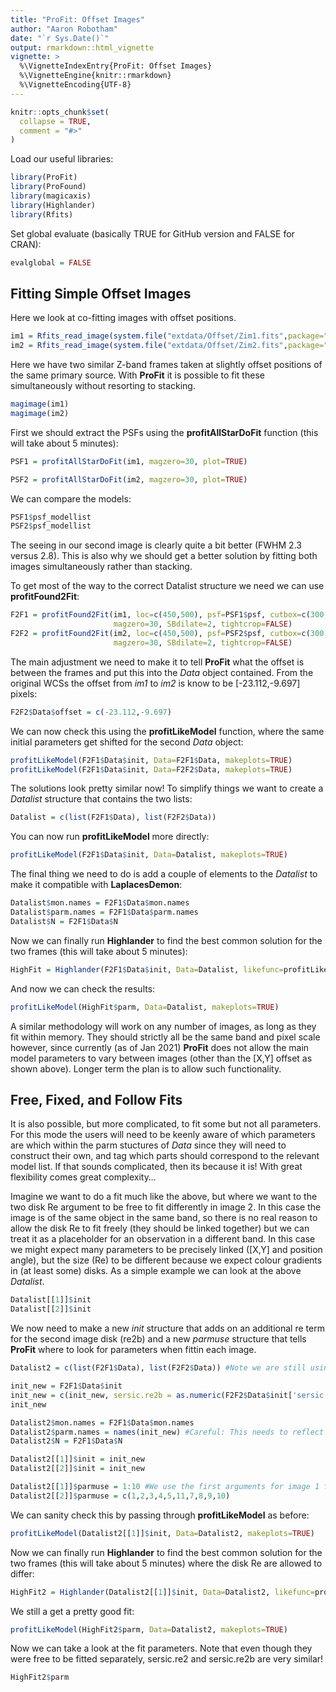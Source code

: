 ```yaml
---
title: "ProFit: Offset Images"
author: "Aaron Robotham"
date: "`r Sys.Date()`"
output: rmarkdown::html_vignette
vignette: >
  %\VignetteIndexEntry{ProFit: Offset Images}
  %\VignetteEngine{knitr::rmarkdown}
  %\VignetteEncoding{UTF-8}
---
```


```r
knitr::opts_chunk$set(
  collapse = TRUE,
  comment = "#>"
)
```

Load our useful libraries:

```r
library(ProFit)
library(ProFound)
library(magicaxis)
library(Highlander)
library(Rfits)
```

Set global evaluate (basically TRUE for GitHub version and FALSE for CRAN):

```r
evalglobal = FALSE
```

## Fitting Simple Offset Images

Here we look at co-fitting images with offset positions.

```r
im1 = Rfits_read_image(system.file("extdata/Offset/Zim1.fits",package="ProFit"), ext=2)$imDat
im2 = Rfits_read_image(system.file("extdata/Offset/Zim2.fits",package="ProFit"), ext=2)$imDat
```

Here we have two similar Z-band frames taken at slightly offset positions of the same primary source. With **ProFit** it is possible to fit these simultaneously without resorting to stacking.

```r
magimage(im1)
magimage(im2)
```

First we should extract the PSFs using the **profitAllStarDoFit** function (this will take about 5 minutes):

```r
PSF1 = profitAllStarDoFit(im1, magzero=30, plot=TRUE)
```

```r
PSF2 = profitAllStarDoFit(im2, magzero=30, plot=TRUE)
```

We can compare the models:

```r
PSF1$psf_modellist
PSF2$psf_modellist
```

The seeing in our second image is clearly quite a bit better (FWHM 2.3 versus 2.8). This is also why we should get a better solution by fitting both images simultaneously rather than stacking.

To get most of the way to the correct Datalist structure we need we can use **profitFound2Fit**:

```r
F2F1 = profitFound2Fit(im1, loc=c(450,500), psf=PSF1$psf, cutbox=c(300,300), Ncomp=2,
                       magzero=30, SBdilate=2, tightcrop=FALSE)
F2F2 = profitFound2Fit(im2, loc=c(450,500), psf=PSF2$psf, cutbox=c(300,300), Ncomp=2,
                       magzero=30, SBdilate=2, tightcrop=FALSE)
```

The main adjustment we need to make it to tell **ProFit** what the offset is between the frames and put this into the *Data* object contained. From the original WCSs the offset from *im1* to *im2* is know to be [-23.112,-9.697] pixels:

```r
F2F2$Data$offset = c(-23.112,-9.697)
```

We can now check this using the **profitLikeModel** function, where the same initial parameters get shifted for the second *Data* object:

```r
profitLikeModel(F2F1$Data$init, Data=F2F1$Data, makeplots=TRUE)
profitLikeModel(F2F1$Data$init, Data=F2F2$Data, makeplots=TRUE)
```
The solutions look pretty similar now! To simplify things we want to create a *Datalist* structure that contains the two lists:

```r
Datalist = c(list(F2F1$Data), list(F2F2$Data))
```

You can now run **profitLikeModel** more directly:

```r
profitLikeModel(F2F1$Data$init, Data=Datalist, makeplots=TRUE)
```
The final thing we need to do is add a couple of elements to the *Datalist* to make it compatible with **LaplacesDemon**:

```r
Datalist$mon.names = F2F1$Data$mon.names
Datalist$parm.names = F2F1$Data$parm.names
Datalist$N = F2F1$Data$N
```

Now we can finally run **Highlander** to find the best common solution for the two frames (this will take about 5 minutes):

```r
HighFit = Highlander(F2F1$Data$init, Data=Datalist, likefunc=profitLikeModel, ablim=0.5)
```

And now we can check the results:

```r
profitLikeModel(HighFit$parm, Data=Datalist, makeplots=TRUE)
```

A similar methodology will work on any number of images, as long as they fit within memory. They should strictly all be the same band and pixel scale however, since currently (as of Jan 2021) **ProFit** does not allow the main model parameters to vary between images (other than the [X,Y] offset as shown above). Longer term the plan is to allow such functionality.

## Free, Fixed, and Follow Fits

It is also possible, but more complicated, to fit some but not all parameters. For this mode the users will need to be keenly aware of which parameters are which within the parm stuctures of *Data* since they will need to construct their own, and tag which parts should correspond to the relevant model list. If that sounds complicated, then its because it is! With great flexibility comes great complexity...

Imagine we want to do a fit much like the above, but where we want to the two disk Re argument to be free to fit differently in image 2. In this case the image is of the same object in the same band, so there is no real reason to allow the disk Re to fit freely (they should be linked together) but we can treat it as a placeholder for an observation in a different band. In this case we might expect many parameters to be precisely linked ([X,Y] and position angle), but the size (Re) to be different because we expect colour gradients in (at least some) disks. As a simple example we can look at the above *Datalist*.

```r
Datalist[[1]]$init
Datalist[[2]]$init
```

We now need to make a new *init* structure that adds on an additional re term for the second image disk (re2b) and a new *parmuse* structure that tells **ProFit** where to look for parameters when fittin each image.

```r
Datalist2 = c(list(F2F1$Data), list(F2F2$Data)) #Note we are still using the offset added to F2F2$Data

init_new = F2F1$Data$init
init_new = c(init_new, sersic.re2b = as.numeric(F2F2$Data$init['sersic.re2']))
init_new

Datalist2$mon.names = F2F1$Data$mon.names
Datalist2$parm.names = names(init_new) #Careful: This needs to reflect the new longer parm init.
Datalist2$N = F2F1$Data$N

Datalist2[[1]]$init = init_new
Datalist2[[2]]$init = init_new

Datalist2[[1]]$parmuse = 1:10 #We use the first arguments for image 1 fitting
Datalist2[[2]]$parmuse = c(1,2,3,4,5,11,7,8,9,10)
```

We can sanity check this by passing through **profitLikeModel** as before:

```r
profitLikeModel(Datalist2[[1]]$init, Data=Datalist2, makeplots=TRUE)
```

Now we can finally run **Highlander** to find the best common solution for the two frames (this will take about 5 minutes) where the disk Re are allowed to differ:

```r
HighFit2 = Highlander(Datalist2[[1]]$init, Data=Datalist2, likefunc=profitLikeModel, ablim=0.5)
```

We still a get a pretty good fit:

```r
profitLikeModel(HighFit2$parm, Data=Datalist2, makeplots=TRUE)
```

Now we can take a look at the fit parameters. Note that even though they were free to be fitted separately, sersic.re2 and sersic.re2b are very similar!

```r
HighFit2$parm
```

